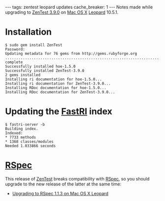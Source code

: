 ---
tags: zentest leopard updates
cache_breaker: 1
---
Notes made while upgrading to [[ZenTest 3.9.0]] on [[Mac OS X]] [[Leopard]] 10.5.1.

= Installation =

<pre>$ sudo gem install ZenTest
Password:
Updating metadata for 76 gems from http://gems.rubyforge.org
............................................................................
complete
Successfully installed hoe-1.5.0
Successfully installed ZenTest-3.9.0
2 gems installed
Installing ri documentation for hoe-1.5.0...
Installing ri documentation for ZenTest-3.9.0...
Installing RDoc documentation for hoe-1.5.0...
Installing RDoc documentation for ZenTest-3.9.0...</pre>

= Updating the [[FastRI]] index =

<pre>$ fastri-server -b
Building index.
Indexed:
* 7733 methods
* 1368 classes/modules
Needed 1.033866 seconds</pre>

= [[RSpec]] =

This release of [[ZenTest]] breaks compatibility with [[RSpec]], so you should upgrade to the new release of the latter at the same time:

* [[Upgrading to RSpec 1.1.3 on Mac OS X Leopard]]
